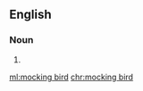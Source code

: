 ==English==

===Noun===
{{en-noun}}

# {{alternative form of|mockingbird|lang=en}}

[[ml:mocking bird]]
[[chr:mocking bird]]